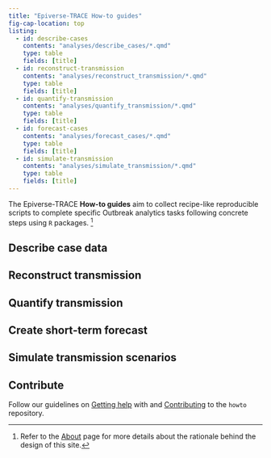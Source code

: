 ```yaml
---
title: "Epiverse-TRACE How-to guides"
fig-cap-location: top
listing: 
  - id: describe-cases
    contents: "analyses/describe_cases/*.qmd"
    type: table
    fields: [title]
  - id: reconstruct-transmission
    contents: "analyses/reconstruct_transmission/*.qmd"
    type: table
    fields: [title]
  - id: quantify-transmission
    contents: "analyses/quantify_transmission/*.qmd"
    type: table
    fields: [title]
  - id: forecast-cases
    contents: "analyses/forecast_cases/*.qmd"
    type: table
    fields: [title]
  - id: simulate-transmission
    contents: "analyses/simulate_transmission/*.qmd"
    type: table
    fields: [title]
---
```


The Epiverse-TRACE **How-to guides** aim to collect recipe-like reproducible scripts to complete specific Outbreak analytics tasks following concrete steps using `R` packages. [^1] 

[^1]: Refer to the [About](about.qmd) page for more details about the rationale behind the design of this site.

## Describe case data

:::{#describe-cases}
:::

## Reconstruct transmission

:::{#reconstruct-transmission}
:::

## Quantify transmission

:::{#quantify-transmission}
:::

## Create short-term forecast

:::{#forecast-cases}
:::

## Simulate transmission scenarios

:::{#simulate-transmission}
:::

## Contribute

Follow our guidelines on [Getting help](https://github.com/epiverse-trace/howto/blob/main/.github/SUPPORT.md) with and [Contributing](https://github.com/epiverse-trace/howto/blob/main/.github/CONTRIBUTING.md) to the `howto` repository.
